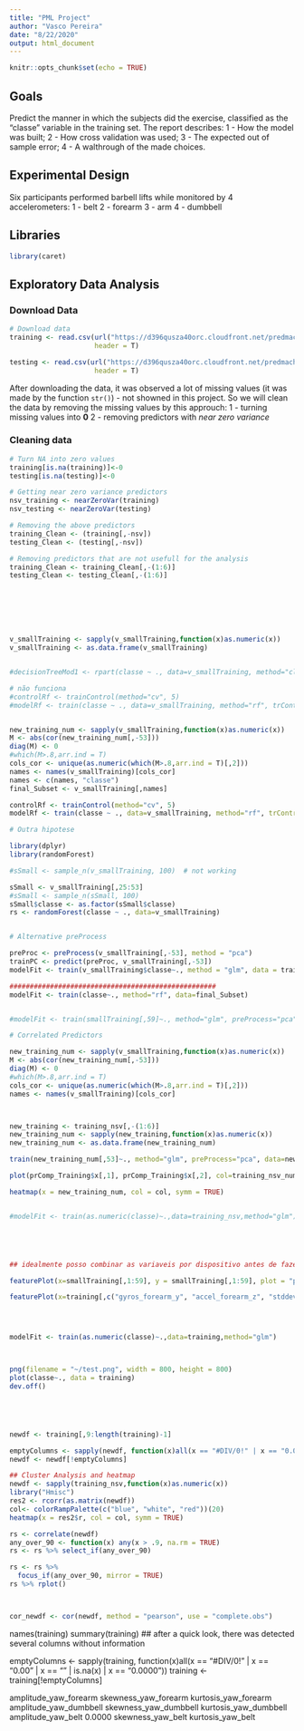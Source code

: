 ```yaml
---
title: "PML Project"
author: "Vasco Pereira"
date: "8/22/2020"
output: html_document
---
```


```r
knitr::opts_chunk$set(echo = TRUE)
```

## Goals   
Predict the manner in which the subjects did the exercise, classified as the "classe" variable in the training set.
The report describes:
1 - How the model was built;
2 - How cross validation was used;
3 - The expected out of sample error;
4 - A walthrough of the made choices.

## Experimental Design   
Six participants performed barbell lifts while monitored by 4 accelerometers:
1 - belt
2 - forearm
3 - arm
4 - dumbbell


## Libraries

```r
library(caret)
```

## Exploratory Data Analysis

### Download Data

```r

# Download data
training <- read.csv(url("https://d396qusza40orc.cloudfront.net/predmachlearn/pml-training.csv"), 
                     header = T)

testing <- read.csv(url("https://d396qusza40orc.cloudfront.net/predmachlearn/pml-testing.csv"), 
                     header = T)
```

After downloading the data, it was observed a lot of missing values (it was made by the function `str()`) - not showned in this project.
So we will clean the data by removing the missing values by this approuch:
1 - turning missing values into **0**
2 - removing predictors with *near zero variance*

### Cleaning data

```r

# Turn NA into zero values
training[is.na(training)]<-0
testing[is.na(testing)]<-0

# Getting near zero variance predictors
nsv_training <- nearZeroVar(training)
nsv_testing <- nearZeroVar(testing)

# Removing the above predictors
training_Clean <- (training[,-nsv])
testing_Clean <- (testing[,-nsv])

# Removing predictors that are not usefull for the analysis
training_Clean <- training_Clean[,-(1:6)]
testing_Clean <- testing_Clean[,-(1:6)]







v_smallTraining <- sapply(v_smallTraining,function(x)as.numeric(x))
v_smallTraining <- as.data.frame(v_smallTraining)


#decisionTreeMod1 <- rpart(classe ~ ., data=v_smallTraining, method="class")

# não funciona
#controlRf <- trainControl(method="cv", 5)
#modelRf <- train(classe ~ ., data=v_smallTraining, method="rf", trControl=controlRf, ntree=150)


new_training_num <- sapply(v_smallTraining,function(x)as.numeric(x))
M <- abs(cor(new_training_num[,-53]))
diag(M) <- 0
#which(M>.8,arr.ind = T)
cols_cor <- unique(as.numeric(which(M>.8,arr.ind = T)[,2]))
names <- names(v_smallTraining)[cols_cor]
names <- c(names, "classe")
final_Subset <- v_smallTraining[,names]

controlRf <- trainControl(method="cv", 5)
modelRf <- train(classe ~ ., data=v_smallTraining, method="rf", trControl=controlRf, ntree=150)

# Outra hipotese

library(dplyr)
library(randomForest)

#sSmall <- sample_n(v_smallTraining, 100)  # not working

sSmall <- v_smallTraining[,25:53]
#sSmall <- sample_n(sSmall, 100)
sSmall$classe <- as.factor(sSmall$classe)
rs <- randomForest(classe ~ ., data=v_smallTraining)


# Alternative preProcess

preProc <- preProcess(v_smallTraining[,-53], method = "pca")
trainPC <- predict(preProc, v_smallTraining[,-53])
modelFit <- train(v_smallTraining$classe~., method = "glm", data = trainPC)

###################################################
modelFit <- train(classe~., method="rf", data=final_Subset)


#modelFit <- train(smallTraining[,59]~., method="glm", preProcess="pca", data=smallTraining)

# Correlated Predictors

new_training_num <- sapply(v_smallTraining,function(x)as.numeric(x))
M <- abs(cor(new_training_num[,-53]))
diag(M) <- 0
#which(M>.8,arr.ind = T)
cols_cor <- unique(as.numeric(which(M>.8,arr.ind = T)[,2]))
names <- names(v_smallTraining)[cols_cor]



new_training <- training_nsv[,-(1:6)]
new_training_num <- sapply(new_training,function(x)as.numeric(x))
new_training_num <- as.data.frame(new_training_num)

train(new_training_num[,53]~., method="glm", preProcess="pca", data=new_training_num)

plot(prComp_Training$x[,1], prComp_Training$x[,2], col=training_nsv_num[,100])

heatmap(x = new_training_num, col = col, symm = TRUE)


#modelFit <- train(as.numeric(classe)~.,data=training_nsv,method="glm")





## idealmente posso combinar as variaveis por dispositivo antes de fazer mais análises

featurePlot(x=smallTraining[,1:59], y = smallTraining[,1:59], plot = "pairs")

featurePlot(x=training[,c("gyros_forearm_y", "accel_forearm_z", "stddev_roll_forearm")], y = training[length(training)], plot = "pairs")




modelFit <- train(as.numeric(classe)~.,data=training,method="glm")



png(filename = "~/test.png", width = 800, height = 800)
plot(classe~., data = training)
dev.off()





newdf <- training[,9:length(training)-1]

emptyColumns <- sapply(newdf, function(x)all(x == "#DIV/0!" | x == "0.00" | x == "" | is.na(x) | x == "0.0000"))
newdf <- newdf[!emptyColumns]

## Cluster Analysis and heatmap
newdf <- sapply(training_nsv,function(x)as.numeric(x))
library("Hmisc")
res2 <- rcorr(as.matrix(newdf))
col<- colorRampPalette(c("blue", "white", "red"))(20)
heatmap(x = res2$r, col = col, symm = TRUE)

rs <- correlate(newdf)
any_over_90 <- function(x) any(x > .9, na.rm = TRUE)
rs <- rs %>% select_if(any_over_90)

rs <- rs %>% 
  focus_if(any_over_90, mirror = TRUE)
rs %>% rplot()



cor_newdf <- cor(newdf, method = "pearson", use = "complete.obs")

```






names(training)
summary(training) ## after a quick look, there was detected several columns without information

emptyColumns <- sapply(training, function(x)all(x == "#DIV/0!" | x == "0.00" | x == "" | is.na(x) | x == "0.0000"))
training <- training[!emptyColumns]



amplitude_yaw_forearm
skewness_yaw_forearm
kurtosis_yaw_forearm
amplitude_yaw_dumbbell
skewness_yaw_dumbbell
kurtosis_yaw_dumbbell
amplitude_yaw_belt 0.0000
skewness_yaw_belt
kurtosis_yaw_belt

